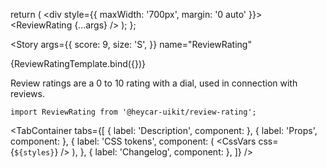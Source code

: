 

<!-- Meta -->

<Meta title="Components/Molecules/ReviewRating" component={ReviewRating} />

  return (
    <div style={{ maxWidth: '700px', margin: '0 auto' }}>
      <ReviewRating {...args} />
    </div>
  );
};

<!-- Canvas -->

<Story
  args={{
    score: 9,
    size: 'S',
  }}
  name="ReviewRating"
>
  {ReviewRatingTemplate.bind({})}
</Story>

<!-- Docs -->

<ComponentHeader
  name="ReviewRating"
  version={version}
  stage={1}
  design="https://www.figma.com/file/rrvkvQEoVTOHa7MzyKSaoz/Design-system?node-id=11667-213068&t=cdniDk8YJcZcnIwr-0"
/>

Review ratings are a 0 to 10 rating with a dial, used in connection with reviews.

```tsx
import ReviewRating from '@heycar-uikit/review-rating';
```

<!-- Description -->

<TabContainer
  tabs={[
    { label: 'Description', component: <Description /> },
    { label: 'Props', component: <Props of={ReviewRating} /> },
    {
      label: 'CSS tokens',
      component: (
        <CssVars
          css={`
            ${styles}
          `}
        />
      ),
    },
    { label: 'Changelog', component: <Changelog /> },
  ]}
/>
